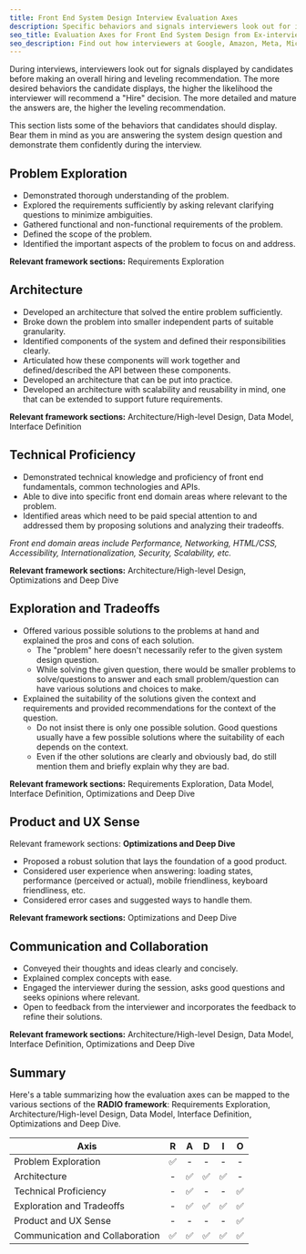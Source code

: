 ```yaml
---
title: Front End System Design Interview Evaluation Axes
description: Specific behaviors and signals interviewers look out for in front end system design interviews.
seo_title: Evaluation Axes for Front End System Design from Ex-interviewers
seo_description: Find out how interviewers at Google, Amazon, Meta, Microsoft and other tech companies evaluate you for front end system design interviews
---
```


During interviews, interviewers look out for signals displayed by candidates before making an overall hiring and leveling recommendation. The more desired behaviors the candidate displays, the higher the likelihood the interviewer will recommend a "Hire" decision. The more detailed and mature the answers are, the higher the leveling recommendation.

This section lists some of the behaviors that candidates should display. Bear them in mind as you are answering the system design question and demonstrate them confidently during the interview.

## Problem Exploration

- Demonstrated thorough understanding of the problem.
- Explored the requirements sufficiently by asking relevant clarifying questions to minimize ambiguities.
- Gathered functional and non-functional requirements of the problem.
- Defined the scope of the problem.
- Identified the important aspects of the problem to focus on and address.

<div className="mt-6 space-x-1 space-y-1 text-xs">
  <strong className="font-medium">Relevant framework sections:</strong>
  Requirements Exploration
</div>

## Architecture

- Developed an architecture that solved the entire problem sufficiently.
- Broke down the problem into smaller independent parts of suitable granularity.
- Identified components of the system and defined their responsibilities clearly.
- Articulated how these components will work together and defined/described the API between these components.
- Developed an architecture that can be put into practice.
- Developed an architecture with scalability and reusability in mind, one that can be extended to support future requirements.

<div className="mt-6 space-x-1 space-y-1 text-xs">
  <strong className="font-medium">Relevant framework sections:</strong>
  Architecture/High-level Design, Data Model, Interface Definition
</div>

## Technical Proficiency

- Demonstrated technical knowledge and proficiency of front end fundamentals, common technologies and APIs.
- Able to dive into specific front end domain areas where relevant to the problem.
- Identified areas which need to be paid special attention to and addressed them by proposing solutions and analyzing their tradeoffs.

_Front end domain areas include Performance, Networking, HTML/CSS, Accessibility, Internationalization, Security, Scalability, etc._

<div className="mt-6 space-x-1 space-y-1 text-xs">
  <strong className="font-medium">Relevant framework sections:</strong>
  Architecture/High-level Design, Optimizations and Deep Dive
</div>

## Exploration and Tradeoffs

- Offered various possible solutions to the problems at hand and explained the pros and cons of each solution.
  - The "problem" here doesn't necessarily refer to the given system design question.
  - While solving the given question, there would be smaller problems to solve/questions to answer and each small problem/question can have various solutions and choices to make.
- Explained the suitability of the solutions given the context and requirements and provided recommendations for the context of the question.
  - Do not insist there is only one possible solution. Good questions usually have a few possible solutions where the suitability of each depends on the context.
  - Even if the other solutions are clearly and obviously bad, do still mention them and briefly explain why they are bad.

<div className="mt-6 space-x-1 space-y-1 text-xs">
  <strong className="font-medium">Relevant framework sections:</strong>
  Requirements Exploration, Data Model, Interface Definition, Optimizations and Deep
  Dive
</div>

## Product and UX Sense

Relevant framework sections: **Optimizations and Deep Dive**

- Proposed a robust solution that lays the foundation of a good product.
- Considered user experience when answering: loading states, performance (perceived or actual), mobile friendliness, keyboard friendliness, etc.
- Considered error cases and suggested ways to handle them.

<div className="mt-6 space-x-1 space-y-1 text-xs">
  <strong className="font-medium">Relevant framework sections:</strong>
  Optimizations and Deep Dive
</div>

## Communication and Collaboration

- Conveyed their thoughts and ideas clearly and concisely.
- Explained complex concepts with ease.
- Engaged the interviewer during the session, asks good questions and seeks opinions where relevant.
- Open to feedback from the interviewer and incorporates the feedback to refine their solutions.

<div className="mt-6 space-x-1 space-y-1 text-xs">
  <strong className="font-medium">Relevant framework sections:</strong>
  Architecture/High-level Design, Data Model, Interface Definition, Optimizations
  and Deep Dive
</div>

## Summary

Here's a table summarizing how the evaluation axes can be mapped to the various sections of the **RADIO framework**: Requirements Exploration, Architecture/High-level Design, Data Model, Interface Definition, Optimizations and Deep Dive.

| Axis                            |  R  |  A  |  D  |  I  |  O  |
| ------------------------------- | :-: | :-: | :-: | :-: | :-: |
| Problem Exploration             | ✅  |  -  |  -  |  -  |  -  |
| Architecture                    |  -  | ✅  | ✅  | ✅  |  -  |
| Technical Proficiency           |  -  | ✅  |  -  |  -  | ✅  |
| Exploration and Tradeoffs       |  -  | ✅  | ✅  | ✅  | ✅  |
| Product and UX Sense            |  -  |  -  |  -  |  -  | ✅  |
| Communication and Collaboration | ✅  | ✅  | ✅  | ✅  | ✅  |
